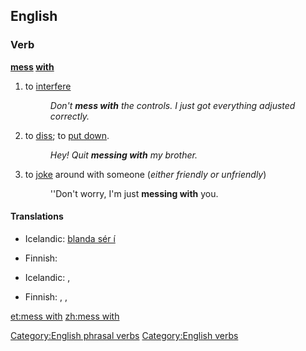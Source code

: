 ==English==

===Verb===
'''[[mess]] [[with]]'''

# {{idiomatic}} to [[interfere]]
#: ''Don't '''mess with''' the controls. I just got everything adjusted correctly.''
# to [[diss]]; to [[put down]].
#: ''Hey! Quit '''messing with''' my brother.''
# to [[joke]] around with someone (''either friendly or unfriendly'')
#: ''Don't worry, I'm just '''messing with''' you.

====Translations====
{{trans-top|to interfere}}
* Icelandic: [[blanda sér í]]
{{trans-mid}}
{{trans-bottom}}

{{trans-top|to diss}}
* Finnish: {{t+|fi|parjata}}
{{trans-mid}}
* Icelandic: {{t+|is|abbast}}, {{t+|is|abbast upp á}}
{{trans-bottom}}

{{trans-top|to joke}}
* Finnish: {{t+|fi|pelleillä}}, {{t+|fi|pilailla}}, {{t+|fi|vitsailla}}
{{trans-mid}}
{{trans-bottom}}

[[Category:English phrasal verbs]]
[[Category:English verbs]]

[[et:mess with]]
[[zh:mess with]]